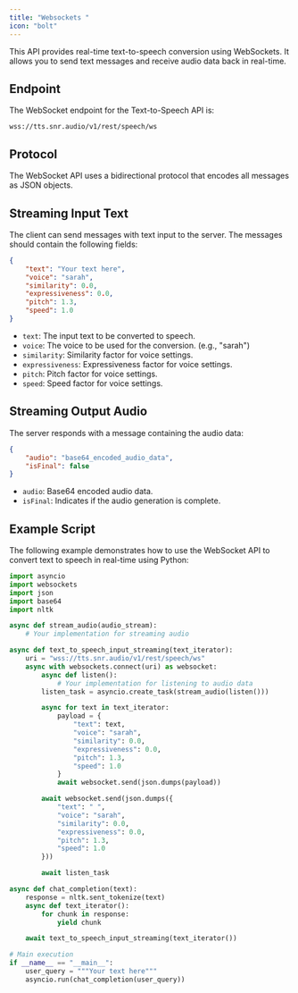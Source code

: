 ```yaml
---
title: "Websockets "
icon: "bolt"
---
```


This API provides real-time text-to-speech conversion using WebSockets. It allows you to send text messages and receive audio data back in real-time.

## Endpoint

The WebSocket endpoint for the Text-to-Speech API is:

```
wss://tts.snr.audio/v1/rest/speech/ws
```

## Protocol

The WebSocket API uses a bidirectional protocol that encodes all messages as JSON objects.

## Streaming Input Text

The client can send messages with text input to the server. The messages should contain the following fields:

```json
{
    "text": "Your text here",
    "voice": "sarah",
    "similarity": 0.0,
    "expressiveness": 0.0,
    "pitch": 1.3,
    "speed": 1.0
}
```

- `text`: The input text to be converted to speech.
- `voice`: The voice to be used for the conversion. (e.g., "sarah")
- `similarity`: Similarity factor for voice settings.
- `expressiveness`: Expressiveness factor for voice settings.
- `pitch`: Pitch factor for voice settings.
- `speed`: Speed factor for voice settings.

## Streaming Output Audio

The server responds with a message containing the audio data:

```json
{
    "audio": "base64_encoded_audio_data",
    "isFinal": false
}
```

- `audio`: Base64 encoded audio data.
- `isFinal`: Indicates if the audio generation is complete.

## Example Script

The following example demonstrates how to use the WebSocket API to convert text to speech in real-time using Python:

```python
import asyncio
import websockets
import json
import base64
import nltk

async def stream_audio(audio_stream):
    # Your implementation for streaming audio

async def text_to_speech_input_streaming(text_iterator):
    uri = "wss://tts.snr.audio/v1/rest/speech/ws"
    async with websockets.connect(uri) as websocket:
        async def listen():
            # Your implementation for listening to audio data
        listen_task = asyncio.create_task(stream_audio(listen()))

        async for text in text_iterator:
            payload = {
                "text": text,
                "voice": "sarah",
                "similarity": 0.0,
                "expressiveness": 0.0,
                "pitch": 1.3,
                "speed": 1.0
            }
            await websocket.send(json.dumps(payload))

        await websocket.send(json.dumps({
            "text": " ",
            "voice": "sarah",
            "similarity": 0.0,
            "expressiveness": 0.0,
            "pitch": 1.3,
            "speed": 1.0
        }))

        await listen_task

async def chat_completion(text):
    response = nltk.sent_tokenize(text)
    async def text_iterator():
        for chunk in response:
            yield chunk

    await text_to_speech_input_streaming(text_iterator())

# Main execution
if __name__ == "__main__":
    user_query = """Your text here"""
    asyncio.run(chat_completion(user_query))
```


